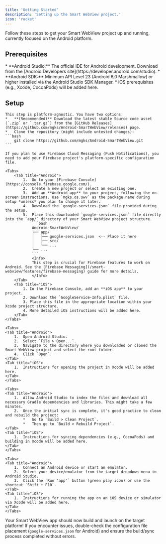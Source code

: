 ```yaml
---
title: 'Getting Started'
description: 'Setting up the Smart WebView project.'
icon: 'rocket'
---
```


Follow these steps to get your Smart WebView project up and running, currently focused on the Android platform.

## Prerequisites

<Tabs>
    <Tab title="Android">
        *   **Android Studio:** The official IDE for Android development. Download from the [Android Developers site](https://developer.android.com/studio).
        *   **Android SDK:** Minimum API Level 23 (Android 6.0 Marshmallow) or higher installed via the Android Studio SDK Manager.
    </Tab>
    <Tab title="iOS">
        *  iOS prerequisites (e.g., Xcode, CocoaPods) will be added here.
    </Tab>
</Tabs>

## Setup

<Steps>

<Step title="Download Project Files">

    This step is platform-agnostic. You have two options:
    *   **(Recommended)** Download the latest stable Source code asset (`.zip` or `.tar.gz`) from the [GitHub Releases](https://github.com/mgks/Android-SmartWebView/releases) page.
    *   Clone the repository (might include untested changes):
    ```bash
        git clone https://github.com/mgks/Android-SmartWebView.git
    ```

</Step>

<Step title="Add Firebase Configuration (Important)">

    If you plan to use Firebase Cloud Messaging (Push Notifications), you need to add your Firebase project's platform-specific configuration file.

    <Tabs>
        <Tab title="Android">
            1.  Go to your [Firebase Console](https://console.firebase.google.com/).
            2.  Create a new project or select an existing one.
            3.  Add an **Android app** to your project, following the on-screen instructions. Use `mgks.os.swv` as the package name during setup *unless* you plan to change it later.
            4.  Download the `google-services.json` file provided during the setup.
            5.  Place this downloaded `google-services.json` file directly into the `app/` directory of your Smart WebView project structure.
                ```bash
                Android-SmartWebView/
                ├── app/
                │   ├── google-services.json  <-- Place it here
                │   ├── src/
                │   └── ...
                └── ...
                ```
                <Info>
                This step is crucial for Firebase features to work on Android. See the [Firebase Messaging](/smart-webview/features/firebase-messaging) guide for more details.
                </Info>
        </Tab>
        <Tab title="iOS">
            1. In the Firebase Console, add an **iOS app** to your project.
            2. Download the `GoogleService-Info.plist` file.
            3. Place this file in the appropriate location within your Xcode project structure.
            4. More detailed iOS instructions will be added here.
        </Tab>
    </Tabs>

</Step>

<Step title="Load Project in IDE">

    <Tabs>
    <Tab title="Android">
        1.  Open Android Studio.
        2.  Select `File > Open...`.
        3.  Navigate to the directory where you downloaded or cloned the Smart WebView project and select the root folder.
        4.  Click `Open`.
    </Tab>
    <Tab title="iOS">
        1.  Instructions for opening the project in Xcode will be added here.
    </Tab>
    </Tabs>

</Step>

<Step title="Sync and Build Project">

    <Tabs>
    <Tab title="Android">
        1.  Allow Android Studio to index the files and download all necessary Gradle dependencies and libraries. This might take a few minutes.
        2.  Once the initial sync is complete, it's good practice to clean and rebuild the project:
            *   Go to `Build > Clean Project`.
            *   Then go to `Build > Rebuild Project`.
    </Tab>
    <Tab title="iOS">
        1.  Instructions for syncing dependencies (e.g., CocoaPods) and building in Xcode will be added here.
    </Tab>
    </Tabs>

</Step>

<Step title="Run the App">

    <Tabs>
    <Tab title="Android">
        1.  Connect an Android device or start an emulator.
        2.  Select your device/emulator from the target dropdown menu in Android Studio.
        3.  Click the `Run 'app'` button (green play icon) or use the shortcut `Shift + F10`.
    </Tab>
    <Tab title="iOS">
        1.  Instructions for running the app on an iOS device or simulator via Xcode will be added here.
    </Tab>
    </Tabs>

</Step>

</Steps>

Your Smart WebView app should now build and launch on the target platform! If you encounter issues, double-check the configuration file placement (`google-services.json` for Android) and ensure the build/sync process completed without errors.